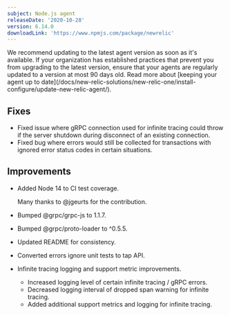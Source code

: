 ```yaml
---
subject: Node.js agent
releaseDate: '2020-10-28'
version: 6.14.0
downloadLink: 'https://www.npmjs.com/package/newrelic'
---
```

<Callout variant="important">
We recommend updating to the latest agent version as soon as it's available. If your organization has established practices that prevent you from upgrading to the latest version, ensure that your agents are regularly updated to a version at most 90 days old. Read more about [keeping your agent up to date](/docs/new-relic-solutions/new-relic-one/install-configure/update-new-relic-agent/).
</Callout>

## Fixes

* Fixed issue where gRPC connection used for infinite tracing could throw if the server shutdown during disconnect of an existing connection.
* Fixed bug where errors would still be collected for transactions with ignored error status codes in certain situations.

## Improvements

* Added Node 14 to CI test coverage.

  Many thanks to @jgeurts for the contribution.
* Bumped @grpc/grpc-js to 1.1.7.
* Bumped @grpc/proto-loader to ^0.5.5.
* Updated README for consistency.
* Converted errors ignore unit tests to tap API.
* Infinite tracing logging and support metric improvements.

  * Increased logging level of certain infinite tracing / gRPC errors.
  * Decreased logging interval of dropped span warning for infinite tracing.
  * Added additional support metrics and logging for infinite tracing.
